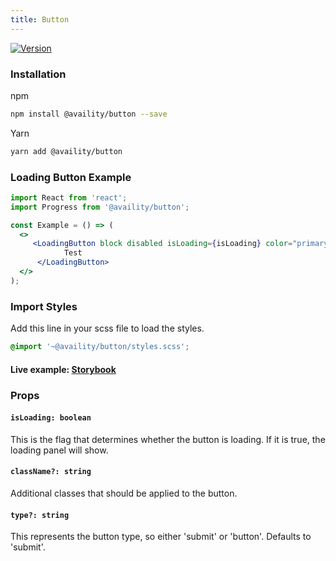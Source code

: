 ```yaml
---
title: Button
---
```


[![Version](https://img.shields.io/npm/v/@availity/button.svg?style=for-the-badge)](https://www.npmjs.com/package/@availity/button)

### Installation

npm

```bash
npm install @availity/button --save
```

Yarn

```bash
yarn add @availity/button
```

### Loading Button Example

```jsx
import React from 'react';
import Progress from '@availity/button';

const Example = () => (
  <>
     <LoadingButton block disabled isLoading={isLoading} color="primary">
            Test
      </LoadingButton>
  </>
);
```
### Import Styles

Add this line in your scss file to load the styles.

```scss
@import '~@availity/button/styles.scss';
```


#### Live example: <a href="https://availity.github.io/availity-react/storybook/?path=/story/components-loading-button--default"> Storybook</a>

### Props

#### `isLoading: boolean`

This is the flag that determines whether the button is loading. If it is true, the loading panel will show.

#### `className?: string`

Additional classes that should be applied to the button.

#### `type?: string`

This represents the button type, so either 'submit' or 'button'. Defaults to 'submit'.
